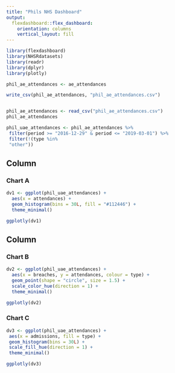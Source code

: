 ```yaml
---
title: "Phils NHS Dashboard"
output: 
  flexdashboard::flex_dashboard:
    orientation: columns
    vertical_layout: fill
---
```


```r
library(flexdashboard)
library(NHSRdatasets)
library(readr)
library(dplyr)
library(plotly)

phil_ae_attendances <- ae_attendances

write_csv(phil_ae_attendances, "phil_ae_attendances.csv")


phil_ae_attendances <- read_csv("phil_ae_attendances.csv")
phil_ae_attendances

phil_uae_attendances <- phil_ae_attendances %>%
 filter(period >= "2016-12-29" & period <= "2019-03-01") %>%
 filter(!(type %in% 
 "other"))
```

Column {data-width=650}
-----------------------------------------------------------------------

### Chart A

```r
dv1 <- ggplot(phil_uae_attendances) +
  aes(x = attendances) +
  geom_histogram(bins = 30L, fill = "#112446") +
  theme_minimal()

ggplotly(dv1)
```

Column {data-width=350}
-----------------------------------------------------------------------

### Chart B

```r
dv2 <- ggplot(phil_uae_attendances) +
  aes(x = breaches, y = attendances, colour = type) +
  geom_point(shape = "circle", size = 1.5) +
  scale_color_hue(direction = 1) +
  theme_minimal()

ggplotly(dv2)
```

### Chart C

```r
dv3 <- ggplot(phil_uae_attendances) +
 aes(x = admissions, fill = type) +
 geom_histogram(bins = 30L) +
 scale_fill_hue(direction = 1) +
 theme_minimal()

ggplotly(dv3)
```


